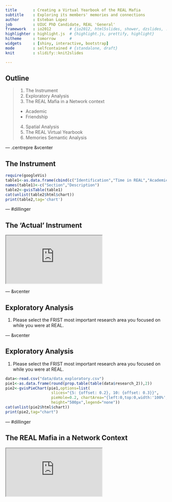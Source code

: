 ```yaml
---
title       : Creating a Virtual Yearbook of the REAL Mafia
subtitle    : Exploring its members' memories and connections
author      : Esteban Lopez
job         : UIUC PhD Candidate, REAL 'General'
framework   : io2012        # {io2012, html5slides, shower, dzslides, ...}
highlighter : highlight.js  # {highlight.js, prettify, highlight}
hitheme     : tomorrow      # 
widgets     : [shiny, interactive, bootstrap]
mode        : selfcontained # {standalone, draft}
knit        : slidify::knit2slides

---
```


## Outline

>1. The Instrument
>2. Exploratory Analysis
>3. The REAL Mafia in a Network context
  - Academic
  - Friendship
>4. Spatial Analysis
>5. The REAL Virtual Yearbook
>6. Memories Semantic Analysis


--- .centrepre &vcenter

## The Instrument

```r
require(googleVis)
table1<-as.data.frame(cbind(c("Identification","Time in REAL","Academics with REAL","REAL Memories and Annecdotes"),c("Name, Country, Affiliation, etc.","Dates, Mafia role, General, sitting, etc.","Research areas, collaboration, influences, post-mafia work.","CU, UIUC, REAL, Geoff")))
names(table1)<-c("Section","Description")
table2<-gvisTable(table1)
cat(unlist(table2$html$chart))
print(table2,tag='chart')
```

--- #dillinger

## The 'Actual' Instrument

<iframe src="https://docs.google.com/forms/d/1B3qXUtLhqH7JSpo1zLH0DZeEzPPt0YIXEMp48NUA0eI/viewform?edit_requested=true" heingt='600px'></iframe>

---  &vcenter

## Exploratory Analysis 

1. Please select the FRIST most important research area you focused on while you were at REAL.


---  &vcenter

## Exploratory Analysis 

1. Please select the FRIST most important research area you focused on while you were at REAL.


```r
data<-read.csv("data/data_exploratory.csv")
pie1<-as.data.frame(round(prop.table(table(data$research_2)),2))
pie2<-gvisPieChart(pie1,options=list(
                    slices="{5: {offset: 0.2}, 10: {offset: 0.3}}",
                    pieHole=0.2, chartArea="{left:0,top:0,width:'100%',height:'100%'}", 
                    height="500px",legend="none"))
cat(unlist(pie2$html$chart))
print(pie2,tag="chart")
```

--- #dillinger

## The REAL Mafia in a Network Context

<iframe src="http://www.real.illinois.edu/networksVis/REALAcademicNet2/network/index.html#" heingt='600px'></iframe>
